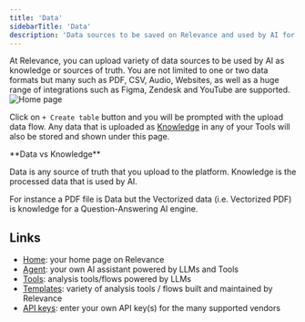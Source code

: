 ```yaml
---
title: 'Data'
sidebarTitle: 'Data'
description: 'Data sources to be saved on Relevance and used by AI for further analysis'
---
```


At Relevance, you can upload variety of data sources to be used by AI as knowledge or sources of 
truth. 
You are not limited to one or two data formats but many such as PDF, CSV, Audio, Websites, 
as well as a huge range of integrations such as Figma, Zendesk and YouTube are supported.
![Home page](/images/data/data.png)

Click on `+ Create table` button and you will be prompted with the upload data flow.
Any data that is uploaded as [Knowledge](/build-custom-tools/knowledge) in any of your Tools will also be
stored and shown under this page.

<Tip>
**Data vs Knowledge**

Data is any source of truth that you upload to the platform. 
Knowledge is the processed data that is used by AI. 

For instance a PDF file is Data but the Vectorized data (i.e. Vectorized PDF)
is knowledge for a Question-Answering AI engine.
</Tip>

## Links

* [Home](/get-started/key-concepts/home): your home page on Relevance
* [Agent](/get-started/key-concepts/agent): your own AI assistant powered by LLMs and Tools
* [Tools](/get-started/key-concepts/tools): analysis tools/flows powered by LLMs
* [Templates](/get-started/key-concepts/templates): variety of analysis tools / flows built and maintained by Relevance
* [API keys](/get-started/key-concepts/api-keys): enter your own API key(s) for the many supported vendors 